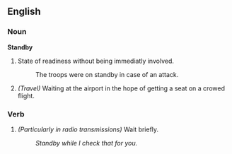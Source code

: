 ==English==
===Noun===
'''Standby'''
#State of readiness without being immediatly involved.
#:The troops were on standby in case of an attack.
#''(Travel)'' Waiting at the airport in the hope of getting a seat on a crowed flight.

===Verb===
#''(Particularly in radio transmissions)'' Wait briefly. 
#:''Standby while I check that for you.''
